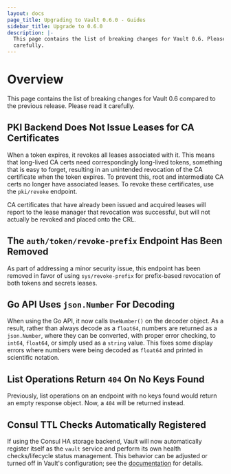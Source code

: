 ```yaml
---
layout: docs
page_title: Upgrading to Vault 0.6.0 - Guides
sidebar_title: Upgrade to 0.6.0
description: |-
  This page contains the list of breaking changes for Vault 0.6. Please read it
  carefully.
---
```


# Overview

This page contains the list of breaking changes for Vault 0.6 compared to the
previous release. Please read it carefully.

## PKI Backend Does Not Issue Leases for CA Certificates

When a token expires, it revokes all leases associated with it. This means that
long-lived CA certs need correspondingly long-lived tokens, something that is
easy to forget, resulting in an unintended revocation of the CA certificate
when the token expires. To prevent this, root and intermediate CA certs no
longer have associated leases. To revoke these certificates, use the
`pki/revoke` endpoint.

CA certificates that have already been issued and acquired leases will report
to the lease manager that revocation was successful, but will not actually be
revoked and placed onto the CRL.

## The `auth/token/revoke-prefix` Endpoint Has Been Removed

As part of addressing a minor security issue, this endpoint has been removed in
favor of using `sys/revoke-prefix` for prefix-based revocation of both tokens
and secrets leases.

## Go API Uses `json.Number` For Decoding

When using the Go API, it now calls `UseNumber()` on the decoder object. As a
result, rather than always decode as a `float64`, numbers are returned as a
`json.Number`, where they can be converted, with proper error checking, to
`int64`, `float64`, or simply used as a `string` value. This fixes some display
errors where numbers were being decoded as `float64` and printed in scientific
notation.

## List Operations Return `404` On No Keys Found

Previously, list operations on an endpoint with no keys found would return an
empty response object. Now, a `404` will be returned instead.

## Consul TTL Checks Automatically Registered

If using the Consul HA storage backend, Vault will now automatically register
itself as the `vault` service and perform its own health checks/lifecycle
status management. This behavior can be adjusted or turned off in Vault's
configuration; see the
[documentation](/docs/configuration/storage/consul#check_timeout)
for details.
